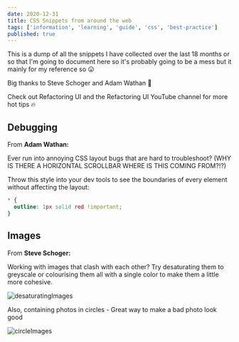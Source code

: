 ```yaml
---
date: 2020-12-31
title: CSS Snippets from around the web
tags: ['information', 'learning', 'guide', 'css', 'best-practice']
published: true
---
```


This is a dump of all the snippets I have collected over the last 18
months or so that I'm going to document here so it's probably going to
be a mess but it mainly for my reference so 😛

Big thanks to Steve Schoger and Adam Wathan 🙏

Check out Refactoring UI and the Refactoring UI YouTube channel for
more hot tips 🔥

## Debugging

From **Adam Wathan:**

Ever run into annoying CSS layout bugs that are hard to troubleshoot?
(WHY IS THERE A HORIZONTAL SCROLLBAR WHERE IS THIS COMING FROM?!?)

Throw this style into your dev tools to see the boundaries of every
element without affecting the layout:

```css
* {
  outline: 1px solid red !important;
}
```

## Images

From **Steve Schoger:**

Working with images that clash with each other? Try desaturating them
to greyscale or colourising them all with a single color to make them
a little more cohesive.

![desaturatingImages](./desaturatingImages.jpg)

Also, containing photos in circles - Great way to make a bad photo
look good

![circleImages](./circleImages.jpg)
